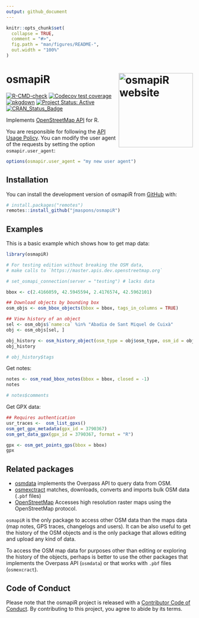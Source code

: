 ```yaml
---
output: github_document
---
```


<!-- README.md is generated from README.Rmd. Please edit that file -->

```r
knitr::opts_chunk$set(
  collapse = TRUE,
  comment = "#>",
  fig.path = "man/figures/README-",
  out.width = "100%"
)
```

# osmapiR <a href="https://jmaspons.github.io/osmapiR"><img src="man/figures/logo.svg" align="right" height="200" alt="osmapiR website" /></a>

<!-- badges: start -->
[![R-CMD-check](https://github.com/jmaspons/osmapiR/actions/workflows/R-CMD-check.yaml/badge.svg)](https://github.com/jmaspons/osmapiR/actions/workflows/R-CMD-check.yaml)
[![Codecov test coverage](https://codecov.io/gh/jmaspons/osmapiR/branch/main/graph/badge.svg)](https://codecov.io/gh/jmaspons/osmapiR)
[![pkgdown](https://github.com/jmaspons/osmapiR/actions/workflows/pkgdown.yaml/badge.svg)](https://github.com/jmaspons/osmapiR/actions/workflows/pkgdown.yaml)
[![Project Status: Active](https://www.repostatus.org/badges/latest/active.svg)](https://www.repostatus.org/#active)
[![CRAN_Status_Badge](https://www.r-pkg.org/badges/version/osmapiR)](https://cran.r-project.org/package=osmapiR)
<!-- badges: end -->

Implements [OpenStreetMap API](https://wiki.openstreetmap.org/wiki/API_v0.6) for R.

You are responsible for following the [API Usage Policy](https://operations.osmfoundation.org/policies/api/).
You can modify the user agent of the requests by setting the option `osmapir.user_agent`:
```r
options(osmapir.user_agent = "my new user agent")
```

## Installation

You can install the development version of osmapiR from [GitHub](https://github.com/) with:

``` r
# install.packages("remotes")
remotes::install_github("jmaspons/osmapiR")
```

## Examples

This is a basic example which shows how to get map data:

```r
library(osmapiR)

# For testing edition without breaking the OSM data,
# make calls to `https://master.apis.dev.openstreetmap.org`

# set_osmapi_connection(server = "testing") # lacks data

bbox <- c(2.4166059, 42.5945594, 2.4176574, 42.5962101)

## Download objects by bounding box
osm_objs <- osm_bbox_objects(bbox = bbox, tags_in_columns = TRUE)

## View history of an object
sel <- osm_objs$`name:ca` %in% "Abadia de Sant Miquel de Cuixà"
obj <- osm_objs[sel, ]

obj_history <- osm_history_object(osm_type = obj$osm_type, osm_id = obj$osm_id) # tags in a list column
obj_history

# obj_history$tags
```


Get notes:
```r
notes <- osm_read_bbox_notes(bbox = bbox, closed = -1)
notes

# notes$comments
```


Get GPX data:
``` r
## Requires authentication
usr_traces <-  osm_list_gpxs()
osm_get_gpx_metadata(gpx_id = 3790367)
osm_get_data_gpx(gpx_id = 3790367, format = "R")
```
```r
gpx <- osm_get_points_gps(bbox = bbox)
gpx
```


## Related packages

* [osmdata](https://cran.r-project.org/package=osmdata) implements the Overpass API to query data from OSM.
* [osmexctract](https://cran.r-project.org/package=osmextract) matches, downloads, converts and imports bulk OSM data
  (`.pbf` files)
* [OpenStreetMap](https://cran.r-project.org/package=OpenStreetMap) Accesses high resolution raster maps using the
  OpenStreetMap protocol.
  
`osmapiR` is the only package to access other OSM data than the maps data (map notes, GPS traces, changelogs and
users). It can be also useful to get the history of the OSM objects and is the only package that allows editing and
upload any kind of data.

To access the OSM map data for purposes other than editing or exploring the history of the objects, perhaps is better to
use the other packages that implements the Overpass API (`osmdata`) or that works with `.pbf` files (`osmexcract`).

## Code of Conduct

Please note that the osmapiR project is released with a
[Contributor Code of Conduct](https://jmaspons.github.io/osmapiR/CODE_OF_CONDUCT.html). By contributing to this project,
you agree to abide by its terms.
